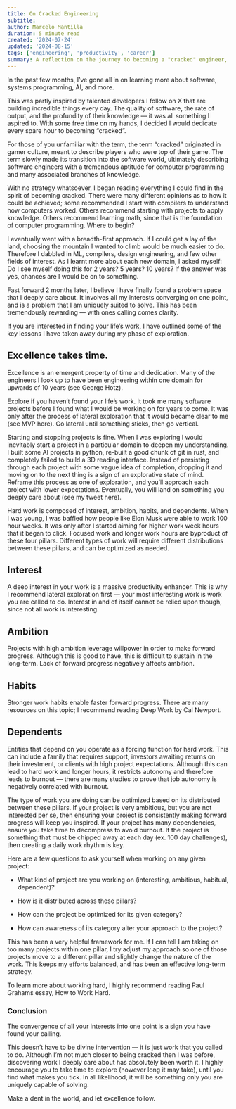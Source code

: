 ```yaml
---
title: On Cracked Engineering
subtitle:
author: Marcelo Mantilla
duration: 5 minute read
created: '2024-07-24'
updated: '2024-08-15'
tags: ['engineering', 'productivity', 'career']
summary: A reflection on the journey to becoming a "cracked" engineer, and the lessons learned along the way.
---
```


In the past few months, I’ve gone all in on learning more about software, systems programming, AI, and more.

This was partly inspired by talented developers I follow on X that are building incredible things every day. The quality of software, the rate of output, and the profundity of their knowledge — it was all something I aspired to. With some free time on my hands, I decided I would dedicate every spare hour to becoming “cracked”.

For those of you unfamiliar with the term, the term “cracked” originated in gamer culture, meant to describe players who were top of their game. The term slowly made its transition into the software world, ultimately describing software engineers with a tremendous aptitude for computer programming and many associated branches of knowledge.

With no strategy whatsoever, I began reading everything I could find in the spirit of becoming cracked. There were many different opinions as to how it could be achieved; some recommended I start with compilers to understand how computers worked. Others recommend starting with projects to apply knowledge. Others recommend learning math, since that is the foundation of computer programming. Where to begin?

I eventually went with a breadth-first approach. If I could get a lay of the land, choosing the mountain I wanted to climb would be much easier to do. Therefore I dabbled in ML, compilers, design engineering, and few other fields of interest. As I learnt more about each new domain, I asked myself: Do I see myself doing this for 2 years? 5 years? 10 years? If the answer was yes, chances are I would be on to something.

Fast forward 2 months later, I believe I have finally found a problem space that I deeply care about. It involves all my interests converging on one point, and is a problem that I am uniquely suited to solve. This has been tremendously rewarding — with ones calling comes clarity.

If you are interested in finding your life’s work, I have outlined some of the key lessons I have taken away during my phase of exploration.

## Excellence takes time.
Excellence is an emergent property of time and dedication. Many of the engineers I look up to have been engineering within one domain for upwards of 10 years (see George Hotz).

Explore if you haven’t found your life’s work.
It took me many software projects before I found what I would be working on for years to come. It was only after the process of lateral exploration that it would became clear to me (see MVP here). Go lateral until something sticks, then go vertical.

Starting and stopping projects is fine.
When I was exploring I would inevitably start a project in a particular domain to deepen my understanding. I built some AI projects in python, re-built a good chunk of git in rust, and completely failed to build a 3D reading interface. Instead of persisting through each project with some vague idea of completion, dropping it and moving on to the next thing is a sign of an explorative state of mind. Reframe this process as one of exploration, and you’ll approach each project with lower expectations. Eventually, you will land on something you deeply care about (see my tweet here).

Hard work is composed of interest, ambition, habits, and dependents.
When I was young, I was baffled how people like Elon Musk were able to work 100 hour weeks. It was only after I started aiming for higher work week hours that it began to click. Focused work and longer work hours are byproduct of these four pillars. Different types of work will require different distributions between these pillars, and can be optimized as needed.

## Interest
A deep interest in your work is a massive productivity enhancer. This is why I recommend lateral exploration first — your most interesting work is work you are called to do.
Interest in and of itself cannot be relied upon though, since not all work is interesting.

## Ambition
Projects with high ambition leverage willpower in order to make forward progress. Although this is good to have, this is difficult to sustain in the long-term.
Lack of forward progress negatively affects ambition.

## Habits
Stronger work habits enable faster forward progress. There are many resources on this topic; I recommend reading Deep Work by Cal Newport.

## Dependents
Entities that depend on you operate as a forcing function for hard work. This can include a family that requires support, investors awaiting returns on their investment, or clients with high project expectations. Although this can lead to hard work and longer hours, it restricts autonomy and therefore leads to burnout — there are many studies to prove that job autonomy is negatively correlated with burnout.

The type of work you are doing can be optimized based on its distributed between these pillars. If your project is very ambitious, but you are not interested per se, then ensuring your project is consistently making forward progress will keep you inspired. If your project has many dependencies, ensure you take time to decompress to avoid burnout. If the project is something that must be chipped away at each day (ex. 100 day challenges), then creating a daily work rhythm is key.

Here are a few questions to ask yourself when working on any given project:

- What kind of project are you working on (interesting, ambitious, habitual, dependent)?

- How is it distributed across these pillars?

- How can the project be optimized for its given category?

- How can awareness of its category alter your approach to the project?

This has been a very helpful framework for me. If I can tell I am taking on too many projects within one pillar, I try adjust my approach so one of those projects move to a different pillar and slightly change the nature of the work. This keeps my efforts balanced, and has been an effective long-term strategy.

To learn more about working hard, I highly recommend reading Paul Grahams essay, How to Work Hard.

### Conclusion
The convergence of all your interests into one point is a sign you have found your calling.

This doesn’t have to be divine intervention — it is just work that you called to do. Although I’m not much closer to being cracked then I was before, discovering work I deeply care about has absolutely been worth it. I highly encourage you to take time to explore (however long it may take), until you find what makes you tick. In all likelihood, it will be something only you are uniquely capable of solving.

Make a dent in the world, and let excellence follow.
